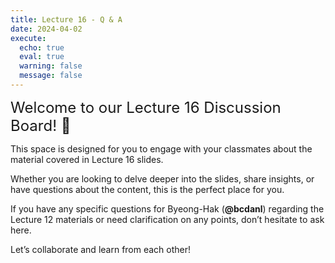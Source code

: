 ```yaml
---
title: Lecture 16 - Q & A
date: 2024-04-02
execute: 
  echo: true
  eval: true
  warning: false
  message: false
---
```


<font size = "5">Welcome to our Lecture 16 Discussion Board! 👋 </font>


This space is designed for you to engage with your classmates about the material covered in Lecture 16 slides.

Whether you are looking to delve deeper into the slides, share insights, or have questions about the content, this is the perfect place for you.

If you have any specific questions for Byeong-Hak (**@bcdanl**) regarding the Lecture 12 materials or need clarification on any points, don't hesitate to ask here. 

Let's collaborate and learn from each other!

